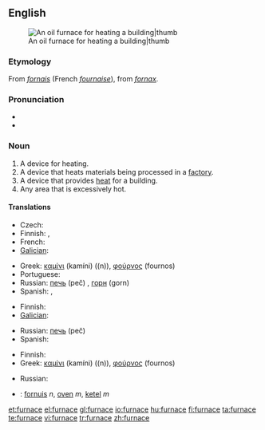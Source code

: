 ==English==
[[Image:Home_oil_furnace.jpg|An oil furnace for heating a building|thumb]]

===Etymology===
From {{etyl|fro}} ''[[fornais]]'' (French ''[[fournaise]]''), from {{etyl|la}} ''[[fornax]]''.

===Pronunciation===
* {{IPA|/ˈfɜːnɪs/}}
* {{audio|en-us-furnace.ogg|Audio (US)}}

===Noun===
{{en-noun}}

# A device for heating.
# A device that heats materials being processed in a [[factory]].
# A device that provides [[heat]] for a building.
# Any area that is excessively hot.

====Translations====
{{trans-see|device for heating: [[oven]]}}

{{trans-top|device for heating in a factory, melting metals, etc}}
* Czech: {{t-|cs|pec|f}}
* Finnish: {{t-|fi|sulatusuuni}}, {{t+|fi|ahjo}}
* French: {{t+|fr|four|m}}
* [[Galician]]: {{t+|gl|forno|xs=Galician}} {{m}}
{{trans-mid}}
* Greek: [[καμίνι]] (kamíni) ((n)), [[φούρνος]] (fournos) {{m}}
* Portuguese: {{t+|pt|forno|m}}
* Russian: [[печь]] (peč) {{f}}, [[горн]] (gorn) {{m}}
* Spanish: {{t+|es|horno|m}}, {{t+|es|caldera|f}}
{{trans-bottom}}

{{trans-top|device for heating a building}}
* Finnish: {{t+|fi|uuni}}
* [[Galician]]: {{t+|gl|calefacción|xs=Galician}} {{f}}
{{trans-mid}}
* Russian: [[печь]] (peč) {{f}}
* Spanish: {{t-|es|calefacción|f}}
{{trans-bottom}}

{{trans-top|hot area}}
* Finnish: {{t+|fi|uuni}}
* Greek: [[καμίνι]] (kamíni) ((n)), [[φούρνος]] (fournos) {{m}}
{{trans-mid}}
* Russian: {{t+|ru|топка|f|tr=tópka|sc=Cyrl}}
{{trans-bottom}}

{{checktrans-top}}
* {{ttbc|Dutch}}: [[fornuis]] ''n'', [[oven]] ''m'', [[ketel]] ''m''
{{trans-bottom}}

[[et:furnace]]
[[el:furnace]]
[[gl:furnace]]
[[io:furnace]]
[[hu:furnace]]
[[fi:furnace]]
[[ta:furnace]]
[[te:furnace]]
[[vi:furnace]]
[[tr:furnace]]
[[zh:furnace]]